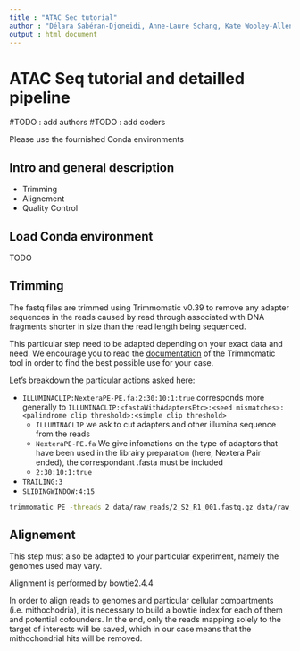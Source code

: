 ```yaml
---
title : "ATAC Sec tutorial"
author : "Délara Sabéran-Djoneidi, Anne-Laure Schang, Kate Wooley-Allen, Sascha Ott"
output : html_document
---
```


# ATAC Seq tutorial and detailled pipeline

#TODO : add authors
#TODO : add coders

Please use the fournished Conda environments

## Intro and general description

- Trimming
- Alignement
- Quality Control


## Load Conda environment
TODO

## Trimming

The fastq files are trimmed using Trimmomatic v0.39 to remove any adapter sequences in the reads caused by read through associated with DNA fragments shorter in size than the read length being sequenced.

This particular step need to be adapted depending on your exact data and need. We encourage you to read the [documentation](http://www.usadellab.org/cms/uploads/supplementary/Trimmomatic/TrimmomaticManual_V0.32.pdf) of the Trimmomatic tool in order to find the best possible use for your case.

Let's breakdown the particular actions asked here:


* `ILLUMINACLIP:NexteraPE-PE.fa:2:30:10:1:true` corresponds more generally to `ILLUMINACLIP:<fastaWithAdaptersEtc>:<seed mismatches>:<palindrome clip threshold>:<simple clip threshold>`
  - `ILLUMINACLIP` we ask to cut adapters and other illumina sequence from the reads
  - `NexteraPE-PE.fa` We give infomations on the type of adaptors that have been used in the librairy preparation (here, Nextera Pair ended), the correspondant .fasta must be included
  - `2:30:10:1:true`
* `TRAILING:3`
* `SLIDINGWINDOW:4:15`

```bash
trimmomatic PE -threads 2 data/raw_reads/2_S2_R1_001.fastq.gz data/raw_reads/2_S2_R2_001.fastq.gz output/trimmed_files2_S2_R1_trimmed.fastq output/trimmed_files2_S2_R1_trimmed_unpaired.fastq output/trimmed_files2_S2_R2_trimmed.fastq output/trimmed_files2_S2_R2_trimmed_unpaired.fastq ILLUMINACLIP:data/adapters/NexteraPE-PE.fa:2:30:10:1:true TRAILING:3 SLIDINGWINDOW:4:15
```

## Alignement

This step must also be adapted to your particular experiment, namely the genomes used may vary.

Alignment is performed by bowtie2.4.4

In order to align reads to genomes and particular cellular compartments (i.e. mithochodria), it is necessary to build a bowtie index for each of them and potential cofounders. In the end, only the reads mapping solely to the target of interests will be saved, which in our case means that the mithochondrial hits will be removed.
